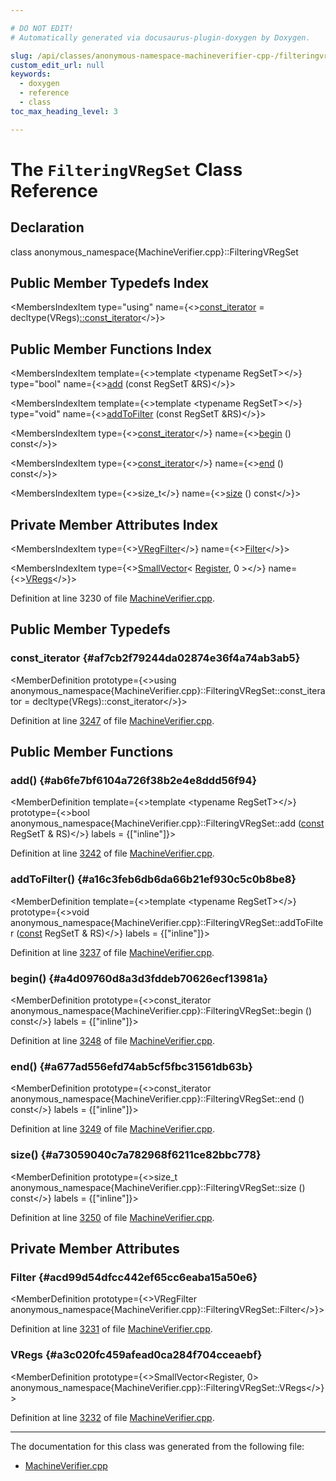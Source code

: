 ```yaml
---

# DO NOT EDIT!
# Automatically generated via docusaurus-plugin-doxygen by Doxygen.

slug: /api/classes/anonymous-namespace-machineverifier-cpp-/filteringvregset
custom_edit_url: null
keywords:
  - doxygen
  - reference
  - class
toc_max_heading_level: 3

---
```





# The `FilteringVRegSet` Class Reference

<DoxygenPage pluginConfig={pluginConfig}>



## Declaration

<CodeBlock>class anonymous_namespace{MachineVerifier.cpp}::FilteringVRegSet</CodeBlock>

## Public Member Typedefs Index

<MembersIndex>

<MembersIndexItem
  type="using"
  name={<><a href="#af7cb2f79244da02874e36f4a74ab3ab5">const&#95;iterator</a> = decltype(VRegs)<a href="/docs/api/classes/llvm/smallvectorimpl">::const&#95;iterator</a></>}>
</MembersIndexItem>

</MembersIndex>

## Public Member Functions Index

<MembersIndex>

<MembersIndexItem
  template={<>template &lt;typename RegSetT&gt;</>}
  type="bool"
  name={<><a href="#ab6fe7bf6104a726f38b2e4e8ddd56f94">add</a> (const RegSetT &amp;RS)</>}>
</MembersIndexItem>

<MembersIndexItem
  template={<>template &lt;typename RegSetT&gt;</>}
  type="void"
  name={<><a href="#a16c3feb6db6da66b21ef930c5c0b8be8">addToFilter</a> (const RegSetT &amp;RS)</>}>
</MembersIndexItem>

<MembersIndexItem
  type={<><a href="#af7cb2f79244da02874e36f4a74ab3ab5">const&#95;iterator</a></>}
  name={<><a href="#a4d09760d8a3d3fddeb70626ecf13981a">begin</a> () const</>}>
</MembersIndexItem>

<MembersIndexItem
  type={<><a href="#af7cb2f79244da02874e36f4a74ab3ab5">const&#95;iterator</a></>}
  name={<><a href="#a677ad556efd74ab5cf5fbc31561db63b">end</a> () const</>}>
</MembersIndexItem>

<MembersIndexItem
  type={<>size&#95;t</>}
  name={<><a href="#a73059040c7a782968f6211ce82bbc778">size</a> () const</>}>
</MembersIndexItem>

</MembersIndex>

## Private Member Attributes Index

<MembersIndex>

<MembersIndexItem
  type={<><a href="/docs/api/structs/anonymous-namespace-machineverifier-cpp-/vregfilter">VRegFilter</a></>}
  name={<><a href="#acd99d54dfcc442ef65cc6eaba15a50e6">Filter</a></>}>
</MembersIndexItem>

<MembersIndexItem
  type={<><a href="/docs/api/classes/llvm/smallvector">SmallVector</a>&lt; <a href="/docs/api/classes/llvm/register">Register</a>, 0 &gt;</>}
  name={<><a href="#a3c020fc459afead0ca284f704cceaebf">VRegs</a></>}>
</MembersIndexItem>

</MembersIndex>


Definition at line 3230 of file <a href="/docs/api/files/lib/lib/codegen/machineverifier-cpp">MachineVerifier.cpp</a>.

<SectionDefinition>

## Public Member Typedefs

### const&#95;iterator {#af7cb2f79244da02874e36f4a74ab3ab5}

<MemberDefinition
  prototype={<>using anonymous&#95;namespace&#123;MachineVerifier.cpp&#125;::FilteringVRegSet::const&#95;iterator =  decltype(VRegs)::const&#95;iterator</>}>

Definition at line <a href="/docs/api/files/lib/lib/codegen/machineverifier-cpp/#l03247">3247</a> of file <a href="/docs/api/files/lib/lib/codegen/machineverifier-cpp">MachineVerifier.cpp</a>.
</MemberDefinition>

</SectionDefinition>

<SectionDefinition>

## Public Member Functions

### add() {#ab6fe7bf6104a726f38b2e4e8ddd56f94}

<MemberDefinition
  template={<>template &lt;typename RegSetT&gt;</>}
  prototype={<>bool anonymous&#95;namespace&#123;MachineVerifier.cpp&#125;::FilteringVRegSet::add (<a href="/docs/api/files/lib/lib/target/lib/target/aarch64/aarch64promoteconstant-cpp/#a90f8350fecae261c25be85d38b451bff">const</a> RegSetT &amp; RS)</>}
  labels = {["inline"]}>

Definition at line <a href="/docs/api/files/lib/lib/codegen/machineverifier-cpp/#l03242">3242</a> of file <a href="/docs/api/files/lib/lib/codegen/machineverifier-cpp">MachineVerifier.cpp</a>.
</MemberDefinition>

### addToFilter() {#a16c3feb6db6da66b21ef930c5c0b8be8}

<MemberDefinition
  template={<>template &lt;typename RegSetT&gt;</>}
  prototype={<>void anonymous&#95;namespace&#123;MachineVerifier.cpp&#125;::FilteringVRegSet::addToFilter (<a href="/docs/api/files/lib/lib/target/lib/target/aarch64/aarch64promoteconstant-cpp/#a90f8350fecae261c25be85d38b451bff">const</a> RegSetT &amp; RS)</>}
  labels = {["inline"]}>

Definition at line <a href="/docs/api/files/lib/lib/codegen/machineverifier-cpp/#l03237">3237</a> of file <a href="/docs/api/files/lib/lib/codegen/machineverifier-cpp">MachineVerifier.cpp</a>.
</MemberDefinition>

### begin() {#a4d09760d8a3d3fddeb70626ecf13981a}

<MemberDefinition
  prototype={<>const&#95;iterator anonymous&#95;namespace&#123;MachineVerifier.cpp&#125;::FilteringVRegSet::begin () const</>}
  labels = {["inline"]}>

Definition at line <a href="/docs/api/files/lib/lib/codegen/machineverifier-cpp/#l03248">3248</a> of file <a href="/docs/api/files/lib/lib/codegen/machineverifier-cpp">MachineVerifier.cpp</a>.
</MemberDefinition>

### end() {#a677ad556efd74ab5cf5fbc31561db63b}

<MemberDefinition
  prototype={<>const&#95;iterator anonymous&#95;namespace&#123;MachineVerifier.cpp&#125;::FilteringVRegSet::end () const</>}
  labels = {["inline"]}>

Definition at line <a href="/docs/api/files/lib/lib/codegen/machineverifier-cpp/#l03249">3249</a> of file <a href="/docs/api/files/lib/lib/codegen/machineverifier-cpp">MachineVerifier.cpp</a>.
</MemberDefinition>

### size() {#a73059040c7a782968f6211ce82bbc778}

<MemberDefinition
  prototype={<>size&#95;t anonymous&#95;namespace&#123;MachineVerifier.cpp&#125;::FilteringVRegSet::size () const</>}
  labels = {["inline"]}>

Definition at line <a href="/docs/api/files/lib/lib/codegen/machineverifier-cpp/#l03250">3250</a> of file <a href="/docs/api/files/lib/lib/codegen/machineverifier-cpp">MachineVerifier.cpp</a>.
</MemberDefinition>

</SectionDefinition>

<SectionDefinition>

## Private Member Attributes

### Filter {#acd99d54dfcc442ef65cc6eaba15a50e6}

<MemberDefinition
  prototype={<>VRegFilter anonymous&#95;namespace&#123;MachineVerifier.cpp&#125;::FilteringVRegSet::Filter</>}>

Definition at line <a href="/docs/api/files/lib/lib/codegen/machineverifier-cpp/#l03231">3231</a> of file <a href="/docs/api/files/lib/lib/codegen/machineverifier-cpp">MachineVerifier.cpp</a>.
</MemberDefinition>

### VRegs {#a3c020fc459afead0ca284f704cceaebf}

<MemberDefinition
  prototype={<>SmallVector&lt;Register, 0&gt; anonymous&#95;namespace&#123;MachineVerifier.cpp&#125;::FilteringVRegSet::VRegs</>}>

Definition at line <a href="/docs/api/files/lib/lib/codegen/machineverifier-cpp/#l03232">3232</a> of file <a href="/docs/api/files/lib/lib/codegen/machineverifier-cpp">MachineVerifier.cpp</a>.
</MemberDefinition>

</SectionDefinition>

<hr/>

The documentation for this class was generated from the following file:

<ul>
<li><a href="/docs/api/files/lib/lib/codegen/machineverifier-cpp">MachineVerifier.cpp</a></li>
</ul>

</DoxygenPage>

